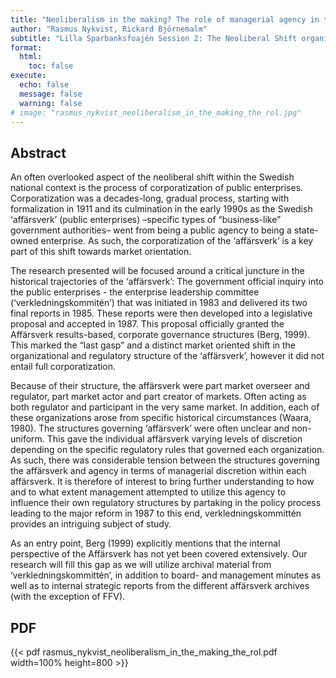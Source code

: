 ---
title: "Neoliberalism in the making? The role of managerial agency in the corproatization of swedish public entperises"
author: "Rasmus Nykvist, Rickard Björnemalm"
subtitle: "Lilla Sparbanksfoajén Session 2: The Neoliberal Shift organized by Jonas Ljungberg and Erik Bengtsson"
format:
  html:
    toc: false
execute:
  echo: false
  message: false
  warning: false
# image: "rasmus_nykvist_neoliberalism_in_the_making_the_rol.jpg"
---

## Abstract

An often overlooked aspect of the neoliberal shift within the Swedish national context is the process of corporatization of public enterprises. Corporatization was a decades-long, gradual process, starting with formalization in 1911 and its culmination in the early 1990s as the Swedish ‘affärsverk’ (public enterprises) –specific types of “business-like” government authorities– went from being a public agency to being a state-owned enterprise.  As such, the corporatization of the ‘affärsverk’ is a key part of this shift towards market orientation.

The research presented will be focused around a critical juncture in the historical trajectories of the ‘affärsverk’: The government official inquiry into the public enterprises - the enterprise leadership committee (‘verkledningskommitén’) that was initiated in 1983 and delivered its two final reports in 1985. These reports were then developed into a legislative proposal and accepted in 1987. This proposal officially granted the Affärsverk results-based, corporate governance structures (Berg, 1999). This marked the “last gasp” and a distinct market oriented shift in the organizational and regulatory structure of the ‘affärsverk’, however it did not entail full corporatization.

Because of their structure, the affärsverk were part market overseer and regulator, part market actor and part creator of markets. Often acting as both regulator and participant in the very same market. In addition, each of these organizations arose from specific historical circumstances (Waara, 1980). The structures governing ‘affärsverk’ were often unclear and non-uniform. This gave the individual affärsverk varying levels of discretion depending on the specific regulatory rules that governed each organization. As such, there was considerable tension between the structures governing the affärsverk and agency in terms of managerial discretion within each affärsverk. It is therefore of interest to bring further understanding to how and to what extent management attempted to utilize this agency to influence their own regulatory structures by partaking in the policy process leading to the major reform in 1987 to this end, verkledningskommittén provides an intriguing subject of study.

As an entry point, Berg (1999) explicitly mentions that the internal perspective of the Affärsverk has not yet been covered extensively. Our research will fill this gap as we will utilize archival material from ‘verkledningskommittén’, in addition to board- and management minutes as well as to internal strategic reports from the different affärsverk archives (with the exception of FFV).





## PDF

{{< pdf rasmus_nykvist_neoliberalism_in_the_making_the_rol.pdf width=100% height=800 >}}

